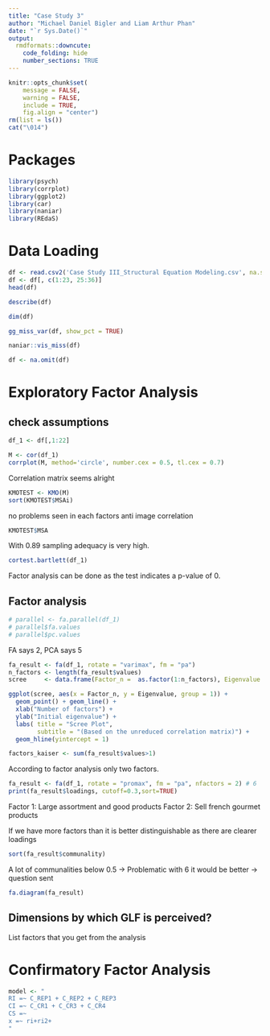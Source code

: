 ```yaml
---
title: "Case Study 3"
author: "Michael Daniel Bigler and Liam Arthur Phan"
date: "`r Sys.Date()`"
output:
  rmdformats::downcute:
    code_folding: hide
    number_sections: TRUE
---
```


```r
knitr::opts_chunk$set(
	message = FALSE,
	warning = FALSE,
	include = TRUE,
	fig.align = "center")
rm(list = ls())
cat("\014")
```

# Packages {.unnumbered}

```r
library(psych)
library(corrplot)
library(ggplot2)
library(car)
library(naniar)
library(REdaS)
```

# Data Loading

```r
df <- read.csv2('Case Study III_Structural Equation Modeling.csv', na.strings = '999', sep = ',')
df <- df[, c(1:23, 25:36)]
head(df)
```

```r
describe(df)
```

```r
dim(df)
```

```r
gg_miss_var(df, show_pct = TRUE)
```

```r
naniar::vis_miss(df)
```

```r
df <- na.omit(df)
```

# Exploratory Factor Analysis

## check assumptions

```r
df_1 <- df[,1:22]
```

```r
M <- cor(df_1)
corrplot(M, method='circle', number.cex = 0.5, tl.cex = 0.7)
```

Correlation matrix seems alright

```r
KMOTEST <- KMO(M)
sort(KMOTEST$MSAi)
```
no problems seen in each factors anti image correlation

```r
KMOTEST$MSA
```

With 0.89 sampling adequacy is very high. 

```r
cortest.bartlett(df_1)
```

Factor analysis can be done as the test indicates a p-value of 0.

## Factor analysis

```r
# parallel <- fa.parallel(df_1)
# parallel$fa.values
# parallel$pc.values
```

FA says 2, PCA says 5

```r
fa_result <- fa(df_1, rotate = "varimax", fm = "pa")
n_factors <- length(fa_result$values)
scree     <- data.frame(Factor_n =  as.factor(1:n_factors), Eigenvalue = fa_result$values)

ggplot(scree, aes(x = Factor_n, y = Eigenvalue, group = 1)) +
  geom_point() + geom_line() +
  xlab("Number of factors") +
  ylab("Initial eigenvalue") +
  labs( title = "Scree Plot",
        subtitle = "(Based on the unreduced correlation matrix)") +
  geom_hline(yintercept = 1)

factors_kaiser <- sum(fa_result$values>1)
```

According to factor analysis only two factors.

```r
fa_result <- fa(df_1, rotate = "promax", fm = "pa", nfactors = 2) # 6
print(fa_result$loadings, cutoff=0.3,sort=TRUE)
```
Factor 1: Large assortment and good products
Factor 2: Sell french gourmet products

If we have more factors than it is better distinguishable as there are clearer loadings

```r
sort(fa_result$communality)
```

A lot of communalities below 0.5 -> Problematic
with 6 it would be better -> question sent

```r
fa.diagram(fa_result)
```

## Dimensions by which GLF is perceived? 

List factors that you get from the analysis

# Confirmatory Factor Analysis

```r
model <- "
RI =~ C_REP1 + C_REP2 + C_REP3
CI =~ C_CR1 + C_CR3 + C_CR4
CS =~ 
x =~ ri+ri2+
"
```
